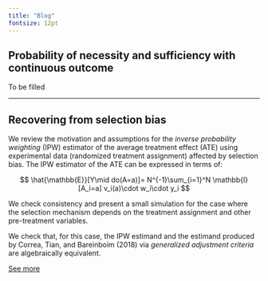 ```yaml
---
title: "Blog"
fontsize: 12pt
---
```


## Probability of necessity and sufficiency with continuous outcome

To be filled

------------------------------------------------------------------------

## Recovering from selection bias

We review the motivation and assumptions for the *inverse probability weighting* (IPW) estimator of the average treatment effect (ATE) using experimental data (randomized treatment assignment) affected by selection bias. The IPW estimator of the ATE can be expressed in terms of:

$$
\hat{\mathbb{E}}[Y\mid do(A=a)]= N^{-1}\sum_{i=1}^N \mathbb{I}[A_i=a] v_i(a)\cdot w_i\cdot y_i 
$$

We check consistency and present a small simulation for the case where the selection mechanism depends on the treatment assignment and other pre-treatment variables.

We check that, for this case, the IPW estimand and the estimand produced by Correa, Tian, and Bareinboim (2018) via *generalized adjustment criteria* are algebraically equivalent.

[See more](https://johandh2o.github.io/ipw-selection/)
